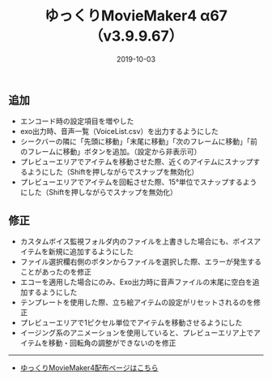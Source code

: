 ﻿---
title: ゆっくりMovieMaker4 α67 （v3.9.9.67）
date: 2019-10-03
tags: [YMM4,お知らせ]
---
## 追加
- エンコード時の設定項目を増やした
- exo出力時、音声一覧（VoiceList.csv）を出力するようにした
- シークバーの隣に「先頭に移動」「末尾に移動」「次のフレームに移動」「前のフレームに移動」ボタンを追加。（設定から非表示可）
- プレビューエリアでアイテムを移動させた際、近くのアイテムにスナップするようにした（Shiftを押しながらでスナップを無効化）
- プレビューエリアでアイテムを回転させた際、15°単位でスナップするようにした（Shiftを押しながらでスナップを無効化）
## 修正
- カスタムボイス監視フォルダ内のファイルを上書きした場合にも、ボイスアイテムを新規に追加するようにした
- ファイル選択欄右側のボタンからファイルを選択した際、エラーが発生することがあったのを修正
- エコーを適用した場合にのみ、Exo出力時に音声ファイルの末尾に空白を追加するようにした
- テンプレートを使用した際、立ち絵アイテムの設定がリセットされるのを修正
- プレビューエリアで1ピクセル単位でアイテムを移動させるようにした
- イージング系のアニメーションを使用していると、プレビューエリア上でアイテムを移動・回転角の調整ができないのを修正

---

- [ゆっくりMovieMaker4配布ページはこちら](/ymm4/)